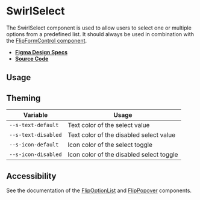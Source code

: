 
<Meta title="Components/SwirlSelect" />

# SwirlSelect

The SwirlSelect component is used to allow users to select one or multiple
options from a predefined list. It should always be used in combination with the
[FlipFormControl component](?path=/docs/components-flipformcontrol--swirl-form-control).

- **[Figma Design Specs](https://www.figma.com/file/iRHiAFsHxnzux8gQ9EjlZe/Swirl-Components?node-id=2%3A43)**
- **[Source Code](https://github.com/flip-corp/swirl/tree/main/packages/swirl-components/src/components/swirl-select)**

## Usage

<Canvas withSource="open">
  <Story id="components-swirlselect--swirl-select" />
</Canvas>

<ArgsTable story="." />

## Theming

| Variable            | Usage                                    |
| ------------------- | ---------------------------------------- |
| `--s-text-default`  | Text color of the select value           |
| `--s-text-disabled` | Text color of the disabled select value  |
| `--s-icon-default`  | Icon color of the select toggle          |
| `--s-icon-disabled` | Icon color of the disabled select toggle |

## Accessibility

See the documentation of the
[FlipOptionList](?path=/docs/components-flipoptionlist--swirl-option-list) and
[FlipPopover](?path=/docs/components-flippopover--swirl-popover) components.
